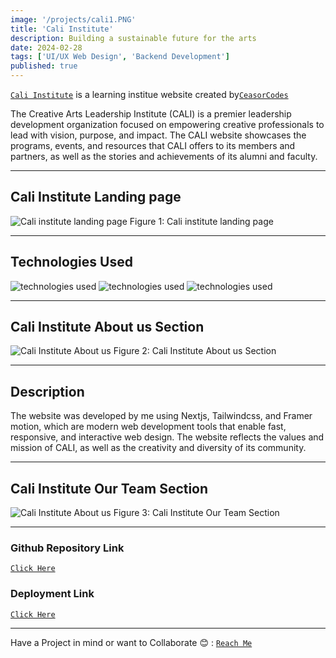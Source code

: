```yaml
---
image: '/projects/cali1.PNG'
title: 'Cali Institute'
description: Building a sustainable future for the arts
date: 2024-02-28
tags: ['UI/UX Web Design', 'Backend Development']
published: true
---
```


[`Cali Institute`](https://www.cali.institute/) is a learning institue website created by[`CeasorCodes`](https://ceasorcodes.vercel.app/)

The Creative Arts Leadership Institute (CALI) is a premier
leadership development organization focused on empowering creative
professionals to lead with vision, purpose, and impact. The CALI
website showcases the programs, events, and resources that CALI
offers to its members and partners, as well as the stories and
achievements of its alumni and faculty.

---

## Cali Institute Landing page

<img
  src="/projects/cali1.PNG"
  alt="Cali institute landing page"
  className=" w-full h-56 rounded-xl"
/>
<span className="mix-blend-plus-lighter text-zinc-200/80">
  Figure 1: Cali institute landing page
</span>

---

## Technologies Used

<div className="flex flex-row gap-12">
  <img
    src="/technologies/nextjs-fill.svg"
    alt="technologies used"
    className=" h-16 w-16 rounded-full"
  />
  <img
    src="/technologies/tailwindcss.svg"
    alt="technologies used"
    className=" h-16 w-16 rounded-full"
  />
  <img
    src="/technologies/framer-motion.svg"
    alt="technologies used"
    className=" h-16 w-16 rounded-full"
  />
</div>

---

## Cali Institute About us Section

<img
  src="/projects/cali2.PNG"
  alt="Cali Institute About us"
  className=" w-full h-56 rounded-xl"
/>
<span className="mix-blend-plus-lighter text-zinc-200/80">
  Figure 2: Cali Institute About us Section
</span>

---

## Description

The website was developed by me using Nextjs, Tailwindcss, and Framer motion, which are
modern web development tools that enable fast, responsive, and interactive web design. The website reflects the values and
mission of CALI, as well as the creativity and diversity of its community.

---

## Cali Institute Our Team Section

<img
  src="/projects/cali3.PNG"
  alt="Cali Institute About us"
  className=" w-full h-56 rounded-xl border border-black dark:border-white"
/>
<span className="mix-blend-plus-lighter text-zinc-200/80">
  Figure 3: Cali Institute Our Team Section
</span>

---

### Github Repository Link

[`Click Here`](https://github.com/Ceasor7/Cali)

### Deployment Link

[`Click Here`](https://www.cali.institute/)

---

Have a Project in mind or want to Collaborate 😊 : [`Reach Me`](https://ceasorcodes.vercel.app/contact)
